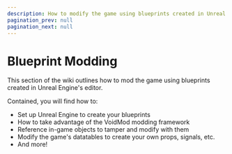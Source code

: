 ```yaml
---
description: How to modify the game using blueprints created in Unreal Engine's editor
pagination_prev: null
pagination_next: null
---
```



# Blueprint Modding
This section of the wiki outlines how to mod the game using blueprints created in Unreal Engine's editor.

Contained, you will find how to:
- Set up Unreal Engine to create your blueprints
- How to take advantage of the VoidMod modding framework
- Reference in-game objects to tamper and modify with them
- Modify the game's datatables to create your own props, signals, etc.
- And more!

<DocCardList/>
